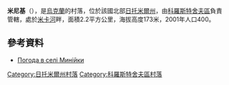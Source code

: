 {{coord|50|24|58|N|29|1|27|E|scale:30000|display=title}}

'''米尼基'''（{{lang-uk|Минійки}}），是[[烏克蘭|烏克蘭]]的村落，位於該國北部[[日托米爾州|日托米爾州]]，由[[科羅斯特舍夫區|科羅斯特舍夫區]]負責管轄，處於[[米卡河|米卡河]]畔，面積2.2平方公里，海拔高度173米，2001年人口400。

==參考資料==
* [http://weather.in.ua/ua/zhitomirskaja/15673 Погода в селі Минійки] {{Wayback|url=http://weather.in.ua/ua/zhitomirskaja/15673 |date=20111219160608 }}

{{DEFAULTSORT:Минійки}}
[[Category:日托米爾州村落|Category:日托米爾州村落]]
[[Category:科羅斯特舍夫區村落|Category:科羅斯特舍夫區村落]]


{{Zhytomyr-geo-stub}}